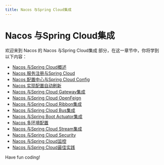 ```yaml
---
title: Nacos 与Spring Cloud集成
---
```


# Nacos 与Spring Cloud集成

欢迎来到 Nacos 的 Nacos 与Spring Cloud集成 部分，在这一章节中，你将学到以下内容：

- [Nacos 与Spring Cloud概述](./0-overview-of-nacos-and-spring-cloud.mdx)
- [Nacos 服务注册与Spring Cloud](./1-nacos-service-registration-with-spring-cloud.mdx)
- [Nacos 配置中心与Spring Cloud Config](./2-nacos-configuration-center-with-spring-cloud-config.mdx)
- [Nacos 实现配置自动刷新](./3-nacos-implementation-configuration-auto-refresh.mdx)
- [Nacos 与Spring Cloud Gateway集成](./4-nacos-with-spring-cloud-gateway.mdx)
- [Nacos 与Spring Cloud OpenFeign](./5-nacos-with-spring-cloud-openfeign.mdx)
- [Nacos 与Spring Cloud Ribbon集成](./6-nacos-with-spring-cloud-ribbon.mdx)
- [Nacos 与Spring Cloud Bus集成](./7-nacos-with-spring-cloud-bus.mdx)
- [Nacos 与Spring Boot Actuator集成](./8-nacos-with-spring-boot-actuator.mdx)
- [Nacos 多环境配置](./9-nacos-multi-environment-configuration.mdx)
- [Nacos 与Spring Cloud Stream集成](./10-nacos-with-spring-cloud-stream.mdx)
- [Nacos 与Spring Cloud Security](./11-nacos-with-spring-cloud-security.mdx)
- [Nacos 与Spring Cloud监控](./12-nacos-with-spring-cloud-monitoring.mdx)
- [Nacos 与Spring Cloud最佳实践](./13-nacos-and-spring-cloud-best-practices.mdx)

Have fun coding!